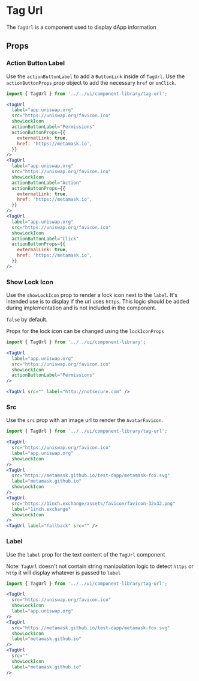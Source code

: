 

# Tag Url

The `TagUrl` is a component used to display dApp information

<Canvas>
  <Story id="components-componentlibrary-tagurl--default-story" />
</Canvas>

## Props

<ArgsTable of={TagUrl} />

### Action Button Label

Use the `actionButtonLabel` to add a `ButtonLink` inside of `TagUrl`. Use the `actionButtonProps` prop object to add the necessary `href` or `onClick`.

<Canvas>
  <Story id="components-componentlibrary-tagurl--action-button-label" />
</Canvas>

```jsx
import { TagUrl } from '../../ui/component-library/tag-url';

<TagUrl
  label="app.uniswap.org"
  src="https://uniswap.org/favicon.ico"
  showLockIcon
  actionButtonLabel="Permissions"
  actionButtonProps={{
    externalLink: true,
    href: 'https://metamask.io',
  }}
/>
<TagUrl
  label="app.uniswap.org"
  src="https://uniswap.org/favicon.ico"
  showLockIcon
  actionButtonLabel="Action"
  actionButtonProps={{
    externalLink: true,
    href: 'https://metamask.io',
  }}
/>
<TagUrl
  label="app.uniswap.org"
  src="https://uniswap.org/favicon.ico"
  showLockIcon
  actionButtonLabel="Click"
  actionButtonProps={{
    externalLink: true,
    href: 'https://metamask.io',
  }}
/>
```

### Show Lock Icon

Use the `showLockIcon` prop to render a lock icon next to the `label`. It's intended use is to display if the url uses `https`. This logic should be added during implementation and is not included in the component.

`false` by default.

Props for the lock icon can be changed using the `lockIconProps`

<Canvas>
  <Story id="components-componentlibrary-tagurl--show-lock-icon" />
</Canvas>

```jsx
import { TagUrl } from '../../ui/component-library';

<TagUrl
  label="app.uniswap.org"
  src="https://uniswap.org/favicon.ico"
  showLockIcon
  actionButtonLabel="Permissions"
/>

<TagUrl src="" label="http://notsecure.com" />
```

### Src

Use the `src` prop with an image url to render the `AvatarFavicon`.

<Canvas>
  <Story id="components-componentlibrary-tagurl--src" />
</Canvas>

```jsx
import { TagUrl } from '../../ui/component-library/tag-url';

<TagUrl
  src="https://uniswap.org/favicon.ico"
  label="app.uniswap.org"
  showLockIcon
/>
<TagUrl
  src="https://metamask.github.io/test-dapp/metamask-fox.svg"
  label="metamask.github.io"
  showLockIcon
/>
<TagUrl
  src="https://1inch.exchange/assets/favicon/favicon-32x32.png"
  label="1inch.exchange"
  showLockIcon
/>
<TagUrl label="fallback" src="" />
```

### Label

Use the `label` prop for the text content of the `TagUrl` component

Note: `TagUrl` doesn't not contain string manipulation logic to detect `https` or `http` it will display whatever is passed to `label`

<Canvas>
  <Story id="components-componentlibrary-tagurl--label" />
</Canvas>

```jsx
import { TagUrl } from '../../ui/component-library/tag-url';

<TagUrl
  src="https://uniswap.org/favicon.ico"
  showLockIcon
  label="app.uniswap.org"
/>
<TagUrl
  src="https://metamask.github.io/test-dapp/metamask-fox.svg"
  showLockIcon
  label="metamask.github.io"
/>
<TagUrl
  src=""
  showLockIcon
  label="metamask.github.io"
/>
```
